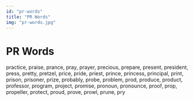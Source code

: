 ```yaml
---
id: "pr-words"
title: "PR Words"
img: "pr-words.jpg"
---
```


# PR Words

practice, praise, prance, pray, prayer, precious, prepare, present, president, press, pretty, pretzel, price, pride, priest, prince, princess, principal, print, prison, prisoner, prize, probably, probe, problem, prod, produce, product, professor, program, project, promise, pronoun, pronounce, proof, prop, propeller, protect, proud, prove, prowl, prune, pry
